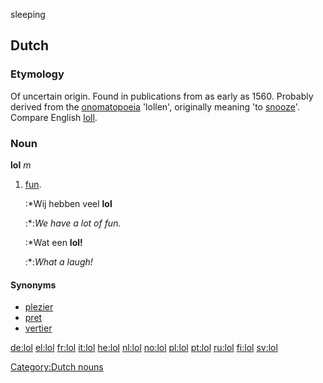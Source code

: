 {{see|LOL}}
sleeping

==Dutch==

===Etymology===
Of uncertain origin. Found in publications from as early as 1560. Probably derived from the [[onomatopoeia]] 'lollen', originally meaning 'to [[snooze]]'. Compare English [[loll]].

===Noun===
'''lol''' ''m''

# [[fun]].
#:*Wij hebben veel '''lol'''
#:*:''We have a lot of fun.''
#:*Wat een '''lol!'''
#:*:''What a laugh!''

====Synonyms====
* [[plezier]]
* [[pret]]
* [[vertier]]

[[Category:Dutch nouns]]

[[de:lol]]
[[el:lol]]
[[fr:lol]]
[[it:lol]]
[[he:lol]]
[[nl:lol]]
[[no:lol]]
[[pl:lol]]
[[pt:lol]]
[[ru:lol]]
[[fi:lol]]
[[sv:lol]]
